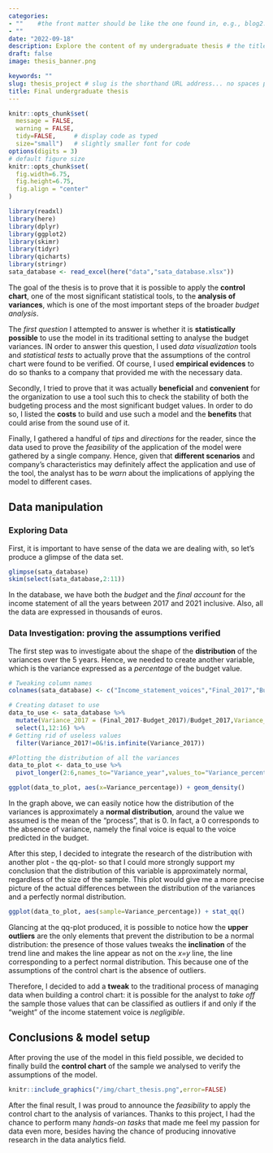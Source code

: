 ```yaml
---
categories:  
- ""    #the front matter should be like the one found in, e.g., blog2.md. It cannot be like the normal Rmd we used
- ""
date: "2022-09-18"
description: Explore the content of my undergraduate thesis # the title that will show up once someone gets to this page
draft: false
image: thesis_banner.png

keywords: ""
slug: thesis_project # slug is the shorthand URL address... no spaces plz
title: Final undergraduate thesis
---
```


```r
knitr::opts_chunk$set(
  message = FALSE, 
  warning = FALSE, 
  tidy=FALSE,     # display code as typed
  size="small")   # slightly smaller font for code
options(digits = 3)
# default figure size
knitr::opts_chunk$set(
  fig.width=6.75, 
  fig.height=6.75,
  fig.align = "center"
)
```

```r

library(readxl)
library(here)
library(dplyr)
library(ggplot2)
library(skimr)
library(tidyr)
library(qicharts)
library(stringr)
sata_database <- read_excel(here("data","sata_database.xlsx"))

```

The goal of the thesis is to prove that it is possible to apply the **control chart**, one of the most significant statistical tools, to the **analysis of variances**, which is one of the most important steps of the broader *budget analysis*.

The *first question* I attempted to answer is whether it is **statistically possible** to use the model in its traditional setting to analyse the budget variances. IN order to answer this question, I used *data visualization* tools and *statistical tests* to actually prove that the assumptions of the control chart were found to be verified. Of course, I used **empirical evidences** to do so thanks to a company that provided me with the necessary data.

Secondly, I tried to prove that it was actually **beneficial** and **convenient** for the organization to use a tool such this to check the stability of both the budgeting process and the most significant budget values. In order to do so, I listed the **costs** to build and use such a model and the **benefits** that could arise from the sound use of it.

Finally, I gathered a handful of *tips* and *directions* for the reader, since the data used to prove the *feasibility* of the application of the model were gathered by a single company. Hence, given that **different scenarios** and company's characteristics may definitely affect the application and use of the tool, the analyst has to be *warn* about the implications of applying the model to different cases.

## Data manipulation

### Exploring Data

First, it is important to have sense of the data we are dealing with, so let's produce a glimpse of the data set.

```r

glimpse(sata_database)
skim(select(sata_database,2:11))
```

In the database, we have both the *budget* and the *final account* for the income statement of all the years between 2017 and 2021 inclusive. Also, all the data are expressed in thousands of euros.

### Data Investigation: proving the assumptions verified

The first step was to investigate about the shape of the **distribution** of the variances over the 5 years. Hence, we needed to create another variable, which is the variance expressed as a *percentage* of the budget value.

```r

# Tweaking column names
colnames(sata_database) <- c("Income_statement_voices","Final_2017","Budget_2017","Final_2018","Budget_2018","Final_2019","Budget_2019","Final_2020","Budget_2020","Final_2021","Budget_2021")

# Creating dataset to use
data_to_use <- sata_database %>%
  mutate(Variance_2017 = (Final_2017-Budget_2017)/Budget_2017,Variance_2018 = (Final_2018-Budget_2018)/Budget_2018,Variance_2019 = (Final_2019-Budget_2019)/Budget_2019,Variance_2020 = (Final_2020-Budget_2020)/Budget_2020,Variance_2021 = (Final_2021-Budget_2021)/Budget_2021) %>% 
  select(1,12:16) %>%
# Getting rid of useless values
  filter(Variance_2017!=0&!is.infinite(Variance_2017))

#Plotting the distribution of all the variances
data_to_plot <- data_to_use %>%
  pivot_longer(2:6,names_to="Variance_year",values_to="Variance_percentage")

ggplot(data_to_plot, aes(x=Variance_percentage)) + geom_density()


```

In the graph above, we can easily notice how the distribution of the variances is approximately a **normal distribution**, around the value we assumed is the mean of the "process", that is 0. In fact, a 0 corresponds to the absence of variance, namely the final voice is equal to the voice predicted in the budget.

After this step, I decided to integrate the research of the distribution with another plot - the qq-plot- so that I could more strongly support my conclusion that the distribution of this variable is approximately normal, regardless of the size of the sample. This plot would give me a more precise picture of the actual differences between the distribution of the variances and a perfectly normal distribution.

```r

ggplot(data_to_plot, aes(sample=Variance_percentage)) + stat_qq()

```

Glancing at the qq-plot produced, it is possible to notice how the **upper outliers** are the only elements that prevent the distribution to be a normal distribution: the presence of those values tweaks the **inclination** of the trend line and makes the line appear as not on the *x=y* line, the line corresponding to a perfect normal distribution. This because one of the assumptions of the control chart is the absence of outliers.

Therefore, I decided to add a **tweak** to the traditional process of managing data when building a control chart: it is possible for the analyst to *take off* the sample those values that can be classified as outliers if and only if the "weight" of the income statement voice is *negligible*.

## Conclusions & model setup

After proving the use of the model in this field possible, we decided to finally build the **control chart** of the sample we analysed to verify the assumptions of the model.

```r
knitr::include_graphics("/img/chart_thesis.png",error=FALSE)
```

After the final result, I was proud to announce the *feasibility* to apply the control chart to the analysis of variances. Thanks to this project, I had the chance to perform many *hands-on tasks* that made me feel my passion for data even more, besides having the chance of producing innovative research in the data analytics field.
